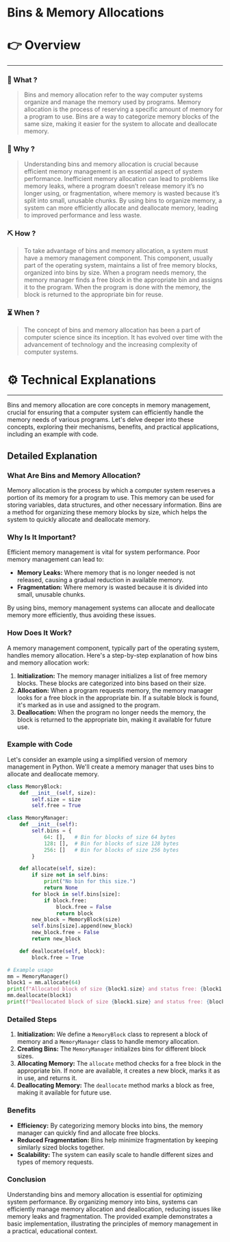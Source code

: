 # Bins & Memory Allocations


# 👉 Overview

---

### 👀 What ?

> Bins and memory allocation refer to the way computer systems organize and manage the memory used by programs. Memory allocation is the process of reserving a specific amount of memory for a program to use. Bins are a way to categorize memory blocks of the same size, making it easier for the system to allocate and deallocate memory.
> 

### 🧐 Why ?

> Understanding bins and memory allocation is crucial because efficient memory management is an essential aspect of system performance. Inefficient memory allocation can lead to problems like memory leaks, where a program doesn’t release memory it’s no longer using, or fragmentation, where memory is wasted because it’s split into small, unusable chunks. By using bins to organize memory, a system can more efficiently allocate and deallocate memory, leading to improved performance and less waste.
> 

### ⛏️ How ?

> To take advantage of bins and memory allocation, a system must have a memory management component. This component, usually part of the operating system, maintains a list of free memory blocks, organized into bins by size. When a program needs memory, the memory manager finds a free block in the appropriate bin and assigns it to the program. When the program is done with the memory, the block is returned to the appropriate bin for reuse.
> 

### ⏳ When ?

> The concept of bins and memory allocation has been a part of computer science since its inception. It has evolved over time with the advancement of technology and the increasing complexity of computer systems.
> 

# ⚙️ Technical Explanations

---

Bins and memory allocation are core concepts in memory management, crucial for ensuring that a computer system can efficiently handle the memory needs of various programs. Let's delve deeper into these concepts, exploring their mechanisms, benefits, and practical applications, including an example with code.

## Detailed Explanation

### What Are Bins and Memory Allocation?

Memory allocation is the process by which a computer system reserves a portion of its memory for a program to use. This memory can be used for storing variables, data structures, and other necessary information. Bins are a method for organizing these memory blocks by size, which helps the system to quickly allocate and deallocate memory.

### Why Is It Important?

Efficient memory management is vital for system performance. Poor memory management can lead to:

- **Memory Leaks:** Where memory that is no longer needed is not released, causing a gradual reduction in available memory.
- **Fragmentation:** Where memory is wasted because it is divided into small, unusable chunks.

By using bins, memory management systems can allocate and deallocate memory more efficiently, thus avoiding these issues.

### How Does It Work?

A memory management component, typically part of the operating system, handles memory allocation. Here's a step-by-step explanation of how bins and memory allocation work:

1. **Initialization:** The memory manager initializes a list of free memory blocks. These blocks are categorized into bins based on their size.
2. **Allocation:** When a program requests memory, the memory manager looks for a free block in the appropriate bin. If a suitable block is found, it's marked as in use and assigned to the program.
3. **Deallocation:** When the program no longer needs the memory, the block is returned to the appropriate bin, making it available for future use.

### Example with Code

Let's consider an example using a simplified version of memory management in Python. We'll create a memory manager that uses bins to allocate and deallocate memory.

```python
class MemoryBlock:
    def __init__(self, size):
        self.size = size
        self.free = True

class MemoryManager:
    def __init__(self):
        self.bins = {
            64: [],   # Bin for blocks of size 64 bytes
            128: [],  # Bin for blocks of size 128 bytes
            256: []   # Bin for blocks of size 256 bytes
        }

    def allocate(self, size):
        if size not in self.bins:
            print("No bin for this size.")
            return None
        for block in self.bins[size]:
            if block.free:
                block.free = False
                return block
        new_block = MemoryBlock(size)
        self.bins[size].append(new_block)
        new_block.free = False
        return new_block

    def deallocate(self, block):
        block.free = True

# Example usage
mm = MemoryManager()
block1 = mm.allocate(64)
print(f"Allocated block of size {block1.size} and status free: {block1.free}")
mm.deallocate(block1)
print(f"Deallocated block of size {block1.size} and status free: {block1.free}")

```

### Detailed Steps

1. **Initialization:** We define a `MemoryBlock` class to represent a block of memory and a `MemoryManager` class to handle memory allocation.
2. **Creating Bins:** The `MemoryManager` initializes bins for different block sizes.
3. **Allocating Memory:** The `allocate` method checks for a free block in the appropriate bin. If none are available, it creates a new block, marks it as in use, and returns it.
4. **Deallocating Memory:** The `deallocate` method marks a block as free, making it available for future use.

### Benefits

- **Efficiency:** By categorizing memory blocks into bins, the memory manager can quickly find and allocate free blocks.
- **Reduced Fragmentation:** Bins help minimize fragmentation by keeping similarly sized blocks together.
- **Scalability:** The system can easily scale to handle different sizes and types of memory requests.

### Conclusion

Understanding bins and memory allocation is essential for optimizing system performance. By organizing memory into bins, systems can efficiently manage memory allocation and deallocation, reducing issues like memory leaks and fragmentation. The provided example demonstrates a basic implementation, illustrating the principles of memory management in a practical, educational context.
